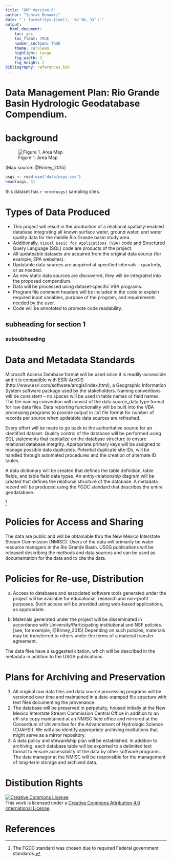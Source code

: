 ```yaml
---
title: "DMP Version 0"
author: "Ichrak Benamri"
date: "`r format(Sys.time(), '%d %B, %Y')`"
output:
  html_document:
    toc: yes
    toc_float: TRUE
    number_section: TRUE
    theme: cerulean
    highlight: tango
    fig_width: 1
    fig_height: 2
bibliography: references.bib
---
```




# Data Management Plan: Rio Grande Basin Hydrologic Geodatabase Compendium. {-}


# background {-}


![Figure 1. Area Map](img/rio-grande-basin.png){ widgth=50% }

[Map source: @Briney_2015]



```r
usgs <- read.csv("data/usgs.csv")
head(usgs, 3)
```




this dataset has `r nrow(usgs)` sampling sites.


 

 

#  Types of Data Produced

- This project will result in the production of a relational
spatially-enabled database integrating all known surface water, ground
water, and water quality data for the middle Rio Grande basin study area. 
- Additionally, ` Visual Basic for Applications (VBA) ` code and Structured Query Language (SQL) code are products of the project.
- All updateable datasets are acquired from the original data source (for example, EPA websites). 
- Updatable data sources are acquired at specified intervals – quarterly, or as needed. 
- As new static data sources are discovered, they will be integrated into the proposed compendium. 
- Data will be processed using dataset‐specific VBA programs. 
- Program file comment headers will be included in the code to explain required input
variables, purpose of the program, and requirements needed by the user.
- Code will be annotated to promote code readability.

## subheading for section 1



### subsubheading



#  Data and Metadata Standards

Microsoft Access Database format will be used since it is
readily-accessible and it is compatible with ESRI ArcGIS
(http://www.esri.com/software/arcgis/index.html), a Geographic
Information System software package used by the stakeholders. Naming
conventions will be consistent – no spaces will be used in table names
or field names. The file naming convention will consist of the data
source\_data type format for raw data files. Data reporting
functionality will be built into the VBA processing programs to provide
output in .txt file format for number of records per source when
updatable data sources are refreshed.

Every effort will be made to go back to the authoritative source for an
identified dataset. Quality control of the database will be performed
using SQL statements that capitalize on the database structure to ensure
relational database integrity. Appropriate primary keys will be assigned
to manage possible data duplicates. Potential duplicate site IDs, will
be handled through automated procedures and the creation of alternate ID
tables.

A data dictionary will be created that defines the table definition,
table fields, and table field data types. An entity-relationship diagram
will be created that defines the relational structure of the database. A
metadata record will be produced using the FGDC standard that describes
the entire geodatabase.

^[The FGDC standard was chosen due to required Federal government
standards.]

#  Policies for Access and Sharing

The data are public and will be obtainable thru the New Mexico
Interstate Stream Commission (NMISC). Users of the data will primarily
be water resource managers in the Rio Grande Basin. USGS publications
will be released describing the methods and data sources and can be used
as documentation for the data and to cite the data.

#  Policies for Re-use, Distribution

  a. Access to databases and associated software tools generated under the
project will be available for educational, research and non-profit
purposes. Such access will be provided using web-based applications, as
appropriate.

  a. Materials generated under the project will be disseminated in accordance
with University/Participating institutional and NSF policies. [see, for exemple, @Briney_2015] Depending
on such policies, materials may be transferred to others under the terms
of a material transfer agreement.

The data files have a suggested citation, which will be described in the
metadata in addition to the USGS publications.

#  Plans for Archiving and Preservation

 1. All original raw data files and data source processing programs will be
versioned over time and maintained in a date-stamped file structure with
text files documenting the provenance. 
1. The database will be preserved in
perpetuity, housed initially at the New Mexico Interstate Stream
Commission Central Office in addition to an off-site copy maintained at
an NMISC field office and mirrored at the Consortium of Universities for
the Advancement of Hydrologic Science (CUAHSI). We will also identify
appropriate archiving institutions that might serve as a mirror
repository. 
1. A data policy and stewardship plan will be established. In
addition to archiving, each database table will be exported to a
delimited text format to ensure accessibility of the data by other
software programs. The data manager at the NMISC will be responsible for
the management of long-term storage and archived data.

# Distibution Rights

<a rel="license" href="http://creativecommons.org/licenses/by/4.0/"><img alt="Creative Commons License" style="border-width:0" src="https://i.creativecommons.org/l/by/4.0/88x31.png" /></a><br />This work is licensed under a <a rel="license" href="http://creativecommons.org/licenses/by/4.0/">Creative Commons Attribution 4.0 International License</a>.

# References {-}
